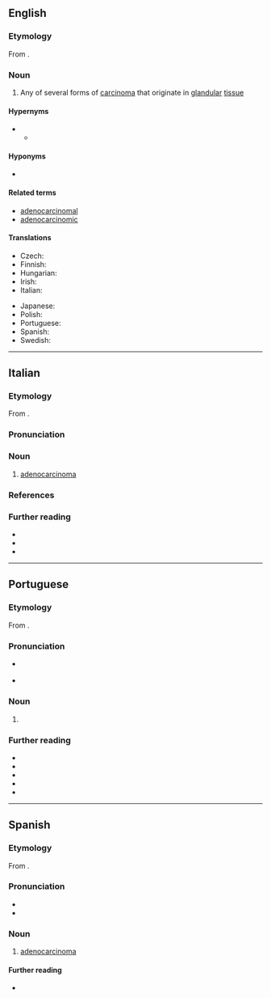 ==English==

===Etymology===
From {{af|en|adeno-|carcinoma}}.

===Noun===
{{wikipedia}}
{{en-noun|s|adenocarcinomata}}

# {{lb|en|oncology}} Any of several forms of [[carcinoma]] that originate in [[glandular]] [[tissue]]

====Hypernyms====
* {{l|en|cancer}}
** {{l|en|carcinoma}}

====Hyponyms====
* {{l|en|lymphoma}}

====Related terms====
* [[adenocarcinomal]]
* [[adenocarcinomic]]

====Translations====
{{trans-top|any of several forms of carcinoma that originate in glandular tissue}}
* Czech: {{t|cs|adenokarcinom|m}}
* Finnish: {{t+|fi|adenokarsinooma}}
* Hungarian: {{t+|hu|adenokarcinóma}}
* Irish: {{t|ga|adanacarcanóma|m}}
* Italian: {{t+|it|adenocarcinoma|m}}
{{trans-mid}}
* Japanese: {{t|ja|腺癌|tr=せんがん, sengan}}
* Polish: {{t+|pl|gruczolakorak|m}}
* Portuguese: {{t+|pt|adenocarcinoma|m}}
* Spanish: {{t+|es|adenocarcinoma|m}}
* Swedish: {{t+|sv|adenokarcinom|n}}
{{trans-bottom}}

----

==Italian==
{{wikipedia|lang=it}}

===Etymology===
From {{af|it|adeno-|carcinoma}}.

===Pronunciation===
{{it-pr|adènocarcinòma<ref:{{R:it:Olivetti}}>}}

===Noun===
{{it-noun|m}}

# {{lb|it|oncology}} [[#English|adenocarcinoma]]

===References===
<references />

===Further reading===
* {{R:it:Hoepli}}
* {{R:it:Garzanti}}
* {{R:it:Treccani}}

----

==Portuguese==

===Etymology===
From {{af|pt|adeno-|carcinoma}}.

===Pronunciation===
* {{a|PT}} {{IPA|pt|/ɐdenɔkɐɾsiˈnomɐ/}}
* {{hyph|pt|a|de|no|car|ci|no|ma}}

===Noun===
{{pt-noun|m}}

# {{lb|pt|oncology}} {{l|en|adenocarcinoma}} {{gloss|any of several forms of carcinoma that originate in glandular tissue}}

===Further reading===
* {{R:Aulete}}
* {{R:Dicionário informal}}
* {{R:pt:Infopédia}}
* {{R:Michaelis}}
* {{R:Priberam}}

----

==Spanish==

===Etymology===
From {{af|es|adeno-|carcinoma}}.

===Pronunciation===
{{es-IPA}}
* {{hyph|es|a|de|no|car|ci|no|ma}}
* {{rhymes|es|oma|s=7}}

===Noun===
{{es-noun|m}}

# {{lb|es|oncology}} [[#English|adenocarcinoma]]

====Further reading====
* {{R:DRAE}}